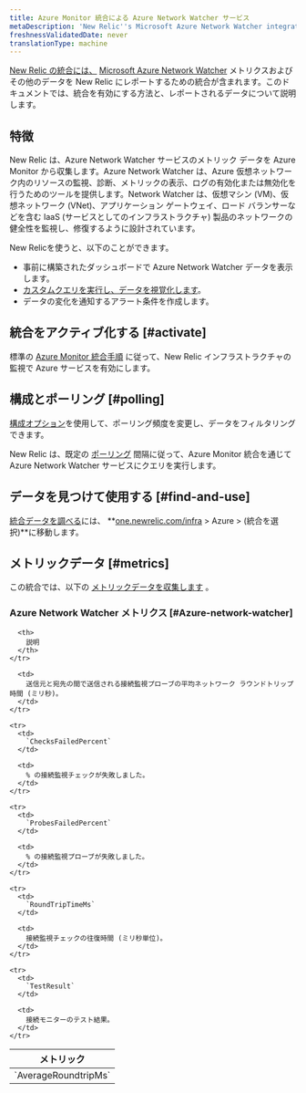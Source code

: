 ```yaml
---
title: Azure Monitor 統合による Azure Network Watcher サービス
metaDescription: 'New Relic''s Microsoft Azure Network Watcher integration: what data it reports and how to enable it.'
freshnessValidatedDate: never
translationType: machine
---
```


[New Relic の統合には、](/docs/infrastructure/integrations-getting-started/getting-started/introduction-infrastructure-integrations) [Microsoft Azure Network Watcher](https://azure.microsoft.com/en-us/products/network-watcher/) メトリクスおよびその他のデータを New Relic にレポートするための統合が含まれます。このドキュメントでは、統合を有効にする方法と、レポートされるデータについて説明します。

## 特徴

New Relic は、Azure Network Watcher サービスのメトリック データを Azure Monitor から収集します。Azure Network Watcher は、Azure 仮想ネットワーク内のリソースの監視、診断、メトリックの表示、ログの有効化または無効化を行うためのツールを提供します。Network Watcher は、仮想マシン (VM)、仮想ネットワーク (VNet)、アプリケーション ゲートウェイ、ロード バランサーなどを含む IaaS (サービスとしてのインフラストラクチャ) 製品のネットワークの健全性を監視し、修復するように設計されています。

New Relicを使うと、以下のことができます。

* 事前に構築されたダッシュボードで Azure Network Watcher データを表示します。
* [カスタムクエリを実行し、データを視覚化します](/docs/infrastructure/integrations-getting-started/getting-started/use-integration-data-new-relic-insights)。
* データの変化を通知するアラート条件を作成します。

## 統合をアクティブ化する [#activate]

標準の [Azure Monitor 統合手順](/docs/infrastructure/microsoft-azure-integrations/azure-integrations-list/azure-monitor) に従って、New Relic インフラストラクチャの監視で Azure サービスを有効にします。

## 構成とポーリング [#polling]

[構成オプション](/docs/infrastructure/microsoft-azure-integrations/azure-integrations-list/azure-monitor/#settings)を使用して、ポーリング頻度を変更し、データをフィルタリングできます。

New Relic は、既定の [ポーリング](/docs/infrastructure/microsoft-azure-integrations/azure-integrations-list/azure-monitor/#settings) 間隔に従って、Azure Monitor 統合を通じて Azure Network Watcher サービスにクエリを実行します。

## データを見つけて使用する [#find-and-use]

[統合データを調べる](/docs/infrastructure/integrations/find-use-infrastructure-integration-data)には、 **[one.newrelic.com/infra](https://one.newrelic.com/infra) > Azure > (統合を選択)**に移動します。

## メトリックデータ [#metrics]

この統合では、以下の [メトリックデータを収集します](/docs/infrastructure/integrations-getting-started/getting-started/understand-integration-data-data-types#metric) 。

### Azure Network Watcher メトリクス [#Azure-network-watcher]

<table>
  <thead>
    <tr>
      <th style={{ width: "300px" }}>
        メトリック
      </th>

      <th>
        説明
      </th>
    </tr>
  </thead>

  <tbody>
    <tr>
      <td>
        `AverageRoundtripMs`
      </td>

      <td>
        送信元と宛先の間で送信される接続監視プローブの平均ネットワーク ラウンドトリップ時間 (ミリ秒)。
      </td>
    </tr>

    <tr>
      <td>
        `ChecksFailedPercent`
      </td>

      <td>
        % の接続監視チェックが失敗しました。
      </td>
    </tr>

    <tr>
      <td>
        `ProbesFailedPercent`
      </td>

      <td>
        % の接続監視プローブが失敗しました。
      </td>
    </tr>

    <tr>
      <td>
        `RoundTripTimeMs`
      </td>

      <td>
        接続監視チェックの往復時間 (ミリ秒単位)。
      </td>
    </tr>

    <tr>
      <td>
        `TestResult`
      </td>

      <td>
        接続モニターのテスト結果。
      </td>
    </tr>
  </tbody>
</table>